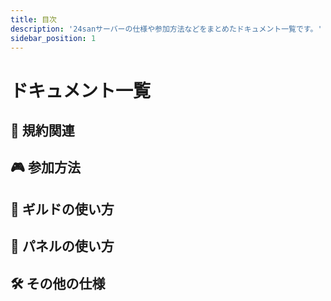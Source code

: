 ```yaml
---
title: 目次
description: '24sanサーバーの仕様や参加方法などをまとめたドキュメント一覧です。'
sidebar_position: 1
---
```




# ドキュメント一覧

<h2>📜 規約関連</h2>
<DocCardList items={[
  {
    type: 'link',
    label: '利用規約',
    href: '/docs/rules/terms_of_use',
    description: '24sanサーバーの利用規約をまとめています。',
  },
  {
    type: 'link',
    label: '許可/拒否されたMod一覧',
    href: '/docs/rules/allowed_mods',
    description: '当サーバーで許可もしくは拒否されたmodを紹介します。',
  },
  {
    type: 'link',
    label: 'プライバシーポリシー',
    href: '/docs/rules/privacy_policy',
    description: '24sanサーバーのプライバシーポリシーをまとめています。',
  },
  {
    type: 'link',
    label: 'ボランティア応募規約',
    href: '/docs/rules/volunteer-policy',
    description: '24sanサーバーのボランティアのルールをまとめます。',
  },
  {
    type: 'link',
    label: 'ボランティア応募',
    href: '/docs/rules/volunteer',
    description: 'ボランティアへの応募をします',
  },
]} />

<h2>🎮 参加方法</h2>
<DocCardList items={[
  {
    type: 'link',
    label: 'JAVA版の参加方法',
    href: '/docs/join/join_java',
    description: 'JAVA版の参加方法を紹介します。',
  },
  {
    type: 'link',
    label: '統合版の参加方法',
    href: '/docs/join/join_bedrock',
    description: '統合版・switch版の参加方法を紹介します。',
  },
  {
    type: 'link',
    label: 'Microsoftアカウントの作成方法',
    href: '/docs/join/create_account',
    description: 'Microsoftアカウントの作成方法を紹介します。',
  },
]} />

<h2>🏰 ギルドの使い方</h2>
<DocCardList items={[
  {
    type: 'link',
    label: 'ギルドの作成方法',
    href: '/docs/guild-create',
    description: 'ギルドを新しく作成する方法です。',
  },
  {
    type: 'link',
    label: 'ギルドの設定方法',
    href: '/docs/guild-create', // 必要に応じて変更
    description: 'ギルドの設定方法を説明します。',
  },
  {
    type: 'link',
    label: 'ギルドの参加方法',
    href: '/docs/guild-join',
    description: '既存のギルドへの参加方法を説明します。',
  },
]} />

<h2>🧭 パネルの使い方</h2>
<DocCardList items={[
  {
    type: 'link',
    label: '統合版パネル',
    href: '/docs/panel-bedrock',
    description: '統合版プレイヤー向けパネルの使い方。',
  },
  {
    type: 'link',
    label: 'JAVA版パネル',
    href: '/docs/panel-java',
    description: 'Java版プレイヤー向けパネルの使い方。',
  },
]} />

<h2>🛠 その他の仕様</h2>
<DocCardList items={[
  {
    type: 'link',
    label: 'ショップの作り方',
    href: '/docs/shop',
    description: 'ショップシステムの設置方法を紹介します。',
  },
  {
    type: 'link',
    label: 'エレベーターの作り方',
    href: '/docs/elevator',
    description: 'エレベーター設置の手順を詳しく解説。',
  },
]} />

